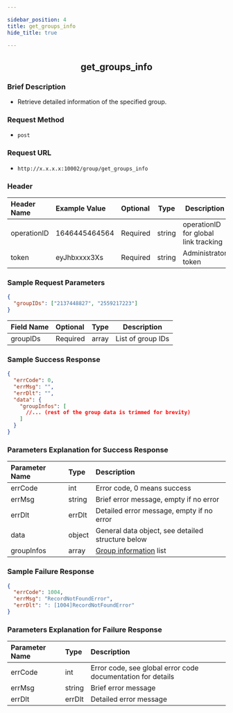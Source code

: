 ```yaml
---

sidebar_position: 4
title: get_groups_info
hide_title: true

---
```


<center>

## get_groups_info

</center>

### Brief Description
- Retrieve detailed information of the specified group.
### Request Method
- `post` 
### Request URL
- `http://x.x.x.x:10002/group/get_groups_info` 


### Header
|Header Name|Example Value|Optional|Type|Description|
|:----    |:-------    |:--- |---|------      |
|operationID|1646445464564|Required|string|operationID for global link tracking|
|token|eyJhbxxxx3Xs|Required|string|Administrator token|


### Sample Request Parameters


```json
{
  "groupIDs": ["2137448827", "2559217223"]
}
```
|Field Name|Optional|Type|Description|
|:----    |:-------    |:--- |---|
|groupIDs|Required|array|List of group IDs|
### Sample Success Response


```json
{
  "errCode": 0,
  "errMsg": "",
  "errDlt": "",
  "data": {
    "groupInfos": [
      //... (rest of the group data is trimmed for brevity)
    ]
  }
}
```
### Parameters Explanation for Success Response


|Parameter Name|Type|Description|
|:----    |:-------    |:--- |
|errCode|int|Error code, 0 means success|
|errMsg|string|Brief error message, empty if no error|
|errDlt|errDlt|Detailed error message, empty if no error|
|data|object|General data object, see detailed structure below|
|groupInfos|array|[Group information](docs/restapi/commonFields.mdx#groupinfo) list|
### Sample Failure Response


```json
{
  "errCode": 1004,
  "errMsg": "RecordNotFoundError",
  "errDlt": ": [1004]RecordNotFoundError"
}
```
### Parameters Explanation for Failure Response


|Parameter Name|Type|Description|
|:----    |:-------    |:--- |
|errCode|int|Error code, see global error code documentation for details|
|errMsg|string|Brief error message|
|errDlt|errDlt|Detailed error message|